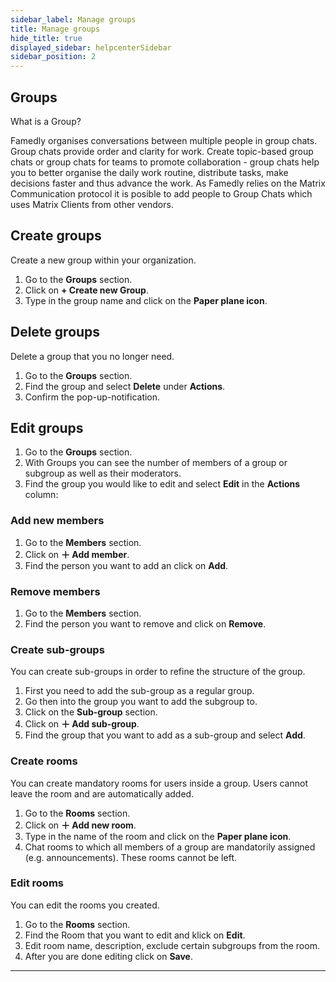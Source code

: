 ```yaml
---
sidebar_label: Manage groups
title: Manage groups
hide_title: true
displayed_sidebar: helpcenterSidebar
sidebar_position: 2
---
```




<div class="hero hero--primary">
  <div class="container">
    <h2 class="hero__title">Groups</h2>
    <p class="hero__subtitle">What is a Group?</p>
    <p>Famedly organises conversations between multiple people in group chats. Group chats provide order and clarity for work. Create topic-based group chats or group chats for teams to promote collaboration - group chats help you to better organise the daily work routine, distribute tasks, make decisions faster and thus advance the work. As Famedly relies on the Matrix Communication protocol it is posible to add people to Group Chats which uses Matrix Clients from other vendors.</p>
  </div>
</div>

## Create groups

Create a new group within your organization.

<Tabs>
  <TabItem value="desktop" label="Desktop" default>
  <ol>
    <li>Go to the <b>Groups</b> section.</li>
    <li>Click on <b>+ Create new Group</b>.</li>
    <li>Type in the group name and click on the <b>Paper plane icon</b>.</li>
  </ol>
  </TabItem>
</Tabs>

## Delete groups

Delete a group that you no longer need.

<Tabs>
  <TabItem value="desktop" label="Desktop" default>
  <ol>
    <li>Go to the <b>Groups</b> section.</li>
    <li>Find the group and select <b>Delete</b> under <b>Actions</b>.</li>
    <li>Confirm the pop-up-notification.</li>
  </ol>
  </TabItem>
</Tabs>

## Edit groups

<Tabs>
  <TabItem value="desktop" label="Desktop" default>
  <ol>
    <li>Go to the <b>Groups</b> section.</li>
    <li>With Groups you can see the number of members of a group or subgroup as well as their moderators.</li>
    <li>Find the group you would like to edit and select <b>Edit</b> in the <b>Actions</b> column:</li>
  </ol>
  </TabItem>
</Tabs>

### Add new members

<Tabs>
  <TabItem value="desktop" label="Desktop" default>
  <ol>
    <li>Go to the <b>Members</b> section.</li>
    <li>Click on <b>＋ Add member</b>.</li>
    <li>Find the person you want to add an click on <b>Add</b>.</li>
  </ol>
  </TabItem>
</Tabs>

### Remove members

<Tabs>
  <TabItem value="desktop" label="Desktop" default>
  <ol>
    <li>Go to the <b>Members</b> section.</li>
    <li>Find the person you want to remove and click on <b>Remove</b>.</li>
  </ol>
  </TabItem>
</Tabs>

### Create sub-groups

You can create sub-groups in order to refine the structure of the group.

<Tabs>
  <TabItem value="desktop" label="Desktop" default>
  <ol>
    <li>First you need to add the sub-group as a regular group.</li>
    <li>Go then into the group you want to add the subgroup to.</li>
    <li>Click on the <b>Sub-group</b> section.</li>
    <li>Click on <b>＋ Add sub-group</b>.</li>
    <li>Find the group that you want to add as a sub-group and select <b>Add</b>.</li>
  </ol>
  </TabItem>
</Tabs>

### Create rooms

You can create mandatory rooms for users inside a group. Users cannot leave the room and are automatically added.

<Tabs>
  <TabItem value="desktop" label="Desktop" default>
  <ol>
    <li>Go to the <b>Rooms</b> section.</li>
    <li>Click on <b>＋ Add new room</b>.</li>
    <li>Type in the name of the room and click on the <b>Paper plane icon</b>.</li>
    <li>Chat rooms to which all members of a group are mandatorily assigned (e.g. announcements). These rooms cannot be left.</li>
  </ol>
  </TabItem>
</Tabs>

### Edit rooms

You can edit the rooms you created.

<Tabs>
  <TabItem value="desktop" label="Desktop" default>
  <ol>
    <li>Go to the <b>Rooms</b> section.</li>
    <li>Find the Room that you want to edit and klick on <b>Edit</b>.</li>
    <li>Edit room name, description, exclude certain subgroups from the room.</li>
    <li>After you are done editing click on <b>Save</b>.</li>
  </ol>
  </TabItem>
</Tabs>



---